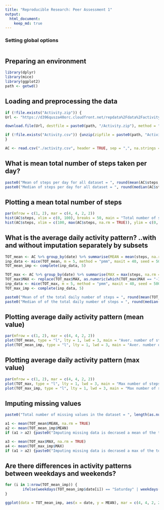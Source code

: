 ```yaml
---
title: "Reproducible Research: Peer Assessment 1"
output: 
  html_document:
    keep_md: true
---
```


### Setting global options

```r

```
## Preparing an environment

```r
library(dplyr)
library(mice)
library(ggplot2)
path <- getwd()
```


## Loading and preprocessing the data

```r
if (!file.exists("Activity.zip")) {
Url <- "https://d396qusza40orc.cloudfront.net/repdata%2Fdata%2Factivity.zip"

download.file(Url, destfile = paste0(path, "/Activity.zip"), method = "curl")

if (!file.exists("Activity.csv")) {unzip(zipfile = paste0(path, "Activity.zip"), exdir = ".")}
}

AC <- read.csv("./activity.csv", header = TRUE, sep = ",", na.strings = "NA", stringsAsFactors = FALSE, colClasses = c("integer", "Date", "integer"))
```


## What is mean total number of steps taken per day?

```r
paste0("Mean of steps per day for all dataset = ", round(mean(AC$steps, na.rm = TRUE), 3))
paste0("Median of steps per day for all dataset = ", round(median(AC$steps, na.rm = TRUE), 3))
```

## Plotting a mean total number of steps

```r
par(mfrow = c(1, 2), mar = c(4, 4, 2, 2))
hist(AC$steps, xlim = c(0, 100), breaks = 50, main = "Total number of steps, range[1 : 100]", xlab = "Steps", col = "chocolate", border = "black")
hist(AC$steps, xlim = c(100, max(AC$steps, na.rm = TRUE)), ylim = c(0, 200), breaks = 50, main = "Total number of steps, range[100 : 800]", xlab = "Steps", col = "chocolate", border = "black")
```

## What is the average daily activity pattern? ..with and without imputation separately by subsets

```r
TOT_mean <- AC %>% group_by(date) %>% summarise(MEAN = mean(steps, na.rm = TRUE))
inp_data <- mice(TOT_mean, m = 5, method = "pmm", maxit = 40, seed = 500)
TOT_mean_imp <- complete(inp_data, 5)

TOT_max <- AC %>% group_by(date) %>% summarise(MAX = max(steps, na.rm = TRUE))
TOT_max$MAX <- replace(TOT_max$MAX, as.numeric(which(TOT_max$MAX == "-Inf")), NaN)
inp_data <- mice(TOT_max, m = 5, method = "pmm", maxit = 40, seed = 500)
TOT_max_imp <- complete(inp_data, 5)

```

```r

paste0("Mean of of the total daily number of steps = ", round(mean(TOT_mean$MEAN, na.rm = TRUE), 3))
paste0("Median of of the total daily number of steps = ", round(median(TOT_mean$MEAN, na.rm = TRUE), 3))
```


## Plotting average daily activity pattern (mean value)

```r
par(mfrow = c(1, 2), mar = c(4, 4, 2, 2))
plot(TOT_mean, type = "l", lty = 1, lwd = 3, main = "Aver. number of steps", xlab = "Days", ylab = "Average value across all days")
plot(TOT_mean_imp, type = "l", lty = 1, lwd = 3, main = "Aver. number of steps w/imputation", xlab = "Days")

```

## Plotting average daily activity pattern (max value)

```r
par(mfrow = c(1, 2), mar = c(4, 4, 2, 2))
plot(TOT_max, type = "l", lty = 1, lwd = 3, main = "Max number of steps", xlab = "Days", ylab = "Average value across all days")
plot(TOT_max_imp, type = "l", lty = 1, lwd = 3, main = "Max number of steps w/imputation", xlab = "Days")
```

## Imputing missing values

```r
paste0("Total number of missing values in the dataset = ", length(as.numeric(which(is.na(AC)))), ", this is ", round(mean(is.na(AC))*100, 3), " % from common volume")

a1 <- mean(TOT_mean$MEAN, na.rm = TRUE)
a2 <- mean(TOT_mean_imp$MEAN)
if (a1 > a2) {paste0("Imputing missing data is decrased a mean of the total daily number of steps on ", round((abs(a1 - a2)/max(a1, a2) * 100), 3), " %")} else {paste0("Imputing missing data is incrased a mean of the total daily number of steps on ", round((abs(a1 - a2)/max(a1, a2) * 100), 3), " %")}

a3 <- mean(TOT_max$MAX, na.rm = TRUE)
a4 <- mean(TOT_max_imp$MAX)
if (a1 > a2) {paste0("Imputing missing data is decrased a max of the total daily number of steps on ", round((abs(a3 - a4)/max(a3, a4) * 100), 3), " %")} else {paste0("Imputing missing data is incrased a max of the total daily number of steps on ", round((abs(a3 - a4)/max(a3, a4) * 100), 3), " %")}

```

## Are there differences in activity patterns between weekdays and weekends?

```r
for (i in 1:nrow(TOT_mean_imp)) {
        ifelse(weekdays(TOT_mean_imp$date[i]) == "Saturday" | weekdays(TOT_mean_imp$date[i]) == "Sunday", TOT_mean_imp$sign[i] <- "weekend", TOT_mean_imp$sign[i] <- "weekday")
}

ggplot(data = TOT_mean_imp, aes(x = date, y = MEAN), mar = c(4, 4, 2, 2)) + geom_line(stat = "identity", aes(x = date, y = MEAN, color = sign)) + geom_point() + facet_wrap(.~sign, ncol = 2, scales = "free") + xlab("Days") + ylab("Average number of steps") + theme(strip.background = element_rect(colour = "black", fill =  "white", size = 1, linetype = "solid"), legend.position = "top") + geom_smooth(span = 1) + geom_rug()
```

